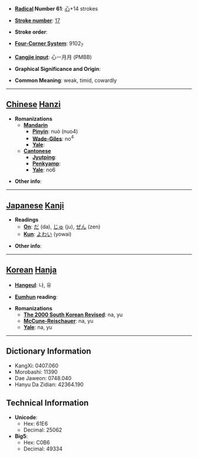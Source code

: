 * '''[[Wiktionary:Chinese radical index| Radical]] Number 61''': [[Wiktionary:Chinese radical index 心|心]]+14 strokes

* '''[[Wiktionary:Chinese total strokes index|Stroke number]]''': [[Wiktionary:Chinese total strokes index 17|17]]

* '''Stroke order''': 

* '''[[Wiktionary:Chinese four corner index|Four-Corner System]]''': 9102<sub>7</sub>

* '''[[Wiktionary:Chinese Cangjie index|Cangjie input]]''': 心一月月 (PMBB)

* '''Graphical Significance and Origin''': 

* '''Common Meaning''': weak, timid, cowardly

----

== [[Chinese]] [[Hanzi]] ==

* '''Romanizations'''
** '''[[Mandarin]]'''
*** '''[[Pinyin]]''': nuò (nuo4)
*** '''[[Wade-Giles]]''': no<sup>4</sup>
*** '''[[Yale]]''': 
** '''[[Cantonese]]'''
*** '''[[Jyutping]]''':
*** '''[[Penkyamp]]''': 
*** '''[[Yale]]''': no6

* '''Other info''': 

----

== [[Japanese]] [[Kanji]] ==

* '''Readings'''
** '''[[On]]''': [[だ]] (da), [[じゅ]] (ju), [[ぜん]] (zen)
** '''[[Kun]]''': [[よわい]] (yowai)

* '''Other info''':  

----

== [[Korean]] [[Hanja]] ==

* '''[[Hangeul]]''': 나, 유

* '''[[Eumhun]] reading''': 

* '''Romanizations'''
** '''[[The 2000 South Korean Revised Romanization|The 2000 South Korean Revised]]''': na, yu
** '''[[McCune-Reischauer]]''': na, yu
** '''[[Yale]]''': na, yu

----

== Dictionary Information ==

* KangXi: 0407.060
* Morobashi: 11390
* Dae Jaweon: 0748.040
* Hanyu Da Zidian: 42364.190

== Technical Information ==

* '''Unicode''':
** Hex: 61E6
** Decimal: 25062
* '''Big5''':
** Hex: C0B6
** Decimal: 49334